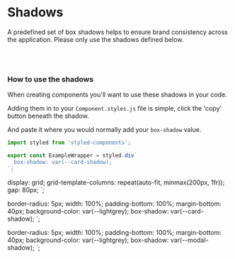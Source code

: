 
<Meta title="Theme/Shadows" />

# Shadows

A predefined set of box shadows helps to ensure brand consistency across the application. Please only use the shadows defined below.

<br />
<br />

### How to use the shadows

When creating components you'll want to use these shadows in your code.

Adding them in to your `Component.styles.js` file is simple, click the 'copy' button beneath the shadow.

And paste it where you would normally add your `box-shadow` value.

```js
import styled from 'styled-components';

export const ExampleWrapper = styled.div`
  box-shadow: var(--card-shadow);
`;
```

<Theme />

  display: grid;
  grid-template-columns: repeat(auto-fit, minmax(200px, 1fr));
  gap: 80px;
`;

  border-radius: 5px;
  width: 100%;
  padding-bottom: 100%;
  margin-bottom: 40px;
  background-color: var(--lightgrey);
  box-shadow: var(--card-shadow);
`;

  border-radius: 5px;
  width: 100%;
  padding-bottom: 100%;
  margin-bottom: 40px;
  background-color: var(--lightgrey);
  box-shadow: var(--modal-shadow);
`;

<Grid>
  <div>
    <CardShadow />
    <Source language="css" code="var(--card-shadow)" />
  </div>
  <div>
    <ModalShadow />
    <Source language="css" code="var(--modal-shadow)" />
  </div>
</Grid>
